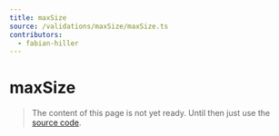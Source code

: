 ```yaml
---
title: maxSize
source: /validations/maxSize/maxSize.ts
contributors:
  - fabian-hiller
---
```


# maxSize

> The content of this page is not yet ready. Until then just use the [source code](https://github.com/fabian-hiller/valibot/blob/main/library/src/validations/maxSize/maxSize.ts).
